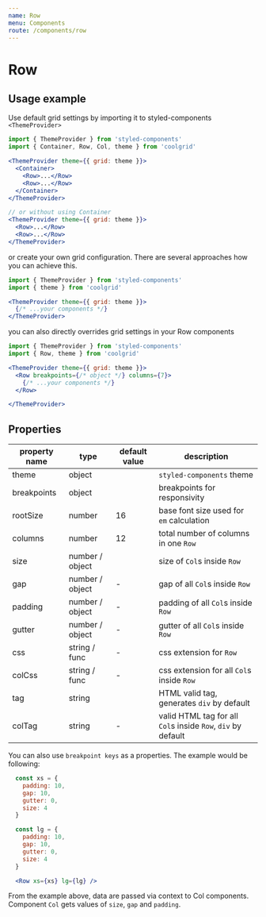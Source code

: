 ```yaml
---
name: Row
menu: Components
route: /components/row
---
```


# Row

## Usage example

Use default grid settings by importing it to styled-components
`<ThemeProvider>`

```jsx
import { ThemeProvider } from 'styled-components'
import { Container, Row, Col, theme } from 'coolgrid'

<ThemeProvider theme={{ grid: theme }}>
  <Container>
    <Row>...</Row>
    <Row>...</Row>
  </Container>
</ThemeProvider>

// or without using Container
<ThemeProvider theme={{ grid: theme }}>
  <Row>...</Row>
  <Row>...</Row>
</ThemeProvider>
```

or create your own grid configuration. There are several approaches
how you can achieve this.

```jsx
import { ThemeProvider } from 'styled-components'
import { theme } from 'coolgrid'

<ThemeProvider theme={{ grid: theme }}>
  {/* ...your components */}
</ThemeProvider>
```

you can also directly overrides grid settings in your Row components

```jsx
import { ThemeProvider } from 'styled-components'
import { Row, theme } from 'coolgrid'

<ThemeProvider theme={{ grid: theme }}>
  <Row breakpoints={/* object */} columns={7}>
    {/* ...your components */}
  </Row>

</ThemeProvider>
```

## Properties

| property name | type            | default value | description                                                  |
| ------------- | --------------- | ------------- | ------------------------------------------------------------ |
| theme         | object          |               | `styled-components` theme                                    |
| breakpoints   | object          |               | breakpoints for responsivity                                 |
| rootSize      | number          | 16            | base font size used for `em` calculation                     |
| columns       | number          | 12            | total number of columns in one `Row`                         |
| size          | number / object |               | size of `Col`s inside `Row`                                  |
| gap           | number / object | -             | gap of all `Col`s inside `Row`                               |
| padding       | number / object | -             | padding of all `Col`s inside `Row`                           |
| gutter        | number / object | -             | gutter of all `Col`s inside `Row`                            |
| css           | string / func   | -             | css extension for `Row`                                      |
| colCss        | string / func   | -             | css extension for all `Col`s inside `Row`                    |
| tag           | string          |               | HTML valid tag, generates `div` by default                   |
| colTag        | string          | -             | valid HTML tag for all `Col`s inside `Row`, `div` by default |

You can also use `breakpoint keys` as a properties. The example would be following:

```jsx
  const xs = {
    padding: 10,
    gap: 10,
    gutter: 0,
    size: 4
  }

  const lg = {
    padding: 10,
    gap: 10,
    gutter: 0,
    size: 4
  }

  <Row xs={xs} lg={lg} />
```

From the example above, data are passed via context to Col components.
Component `Col` gets values of `size`, `gap` and `padding`.
